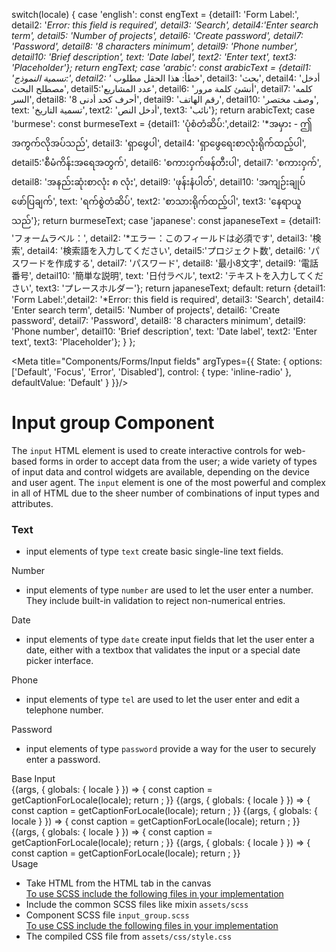 
  switch(locale) {
    case 'english': const engText = {detail1: 'Form Label:', detail2: '*Error: this field is required', detail3: 'Search', detail4:'Enter search term', detail5: 'Number of projects', detail6: 'Create password', detail7: 'Password', detail8: '8 characters minimum', detail9: 'Phone number', detail10: 'Brief description', text: 'Date label', text2: 'Enter text', text3: 'Placeholder'}; return engText;
    case 'arabic': const arabicText = {detail1: 'تسمية النموذج:', detail2: '* خطأ: هذا الحقل مطلوب', detail3: 'بحث', detail4: 'أدخل مصطلح البحث', detail5:'عدد المشاريع', detail6: 'أنشئ كلمة مرور', detail7: 'كلمه السر', detail8: '8 أحرف كحد أدنى', detail9: 'رقم الهاتف', detail10: 'وصف مختصر', text: 'تسمية التاريخ', text2: 'أدخل النص', text3: 'نائب'}; return arabicText;
    case 'burmese': const burmeseText = {detail1: 'ပုံစံတံဆိပ်:',detail2: '*အမှား - ဤအကွက်လိုအပ်သည်', detail3: 'ရှာဖွေပါ', detail4: 'ရှာဖွေရေးစာလုံးရိုက်ထည့်ပါ', detail5:'စီမံကိန်းအရေအတွက်', detail6: 'စကားဝှက်ဖန်တီးပါ', detail7: 'စကားဝှက်', detail8: 'အနည်းဆုံးစာလုံး ၈ လုံး', detail9: 'ဖုန်းနံပါတ်', detail10: 'အကျဉ်းချုပ်ဖော်ပြချက်', text: 'ရက်စွဲတံဆိပ်', text2: 'စာသားရိုက်ထည့်ပါ', text3: 'နေရာယူသည်'}; return burmeseText;
    case 'japanese': const japaneseText = {detail1: 'フォームラベル：', detail2: '*エラー：このフィールドは必須です', detail3: '検索', detail4: '検索語を入力してください', detail5:'プロジェクト数', detail6: 'パスワードを作成する', detail7: 'パスワード', detail8: '最小8文字', detail9: '電話番号', detail10: '簡単な説明', text: '日付ラベル', text2: 'テキストを入力してください', text3: 'プレースホルダー'}; return japaneseText;
    default:
      return {detail1: 'Form Label:',detail2: '*Error: this field is required', detail3: 'Search', detail4: 'Enter search term', detail5: 'Number of projects', detail6: 'Create password', detail7: 'Password', detail8: '8 characters minimum', detail9: 'Phone number', detail10: 'Brief description', text: 'Date label', text2: 'Enter text', text3: 'Placeholder'};
  }
};

<Meta title="Components/Forms/Input fields"  argTypes={{
  State: {
    options: ['Default', 'Focus', 'Error', 'Disabled'],
    control: { type: 'inline-radio' },
    defaultValue: 'Default'
  }
}}/>

<style>{`
  #story--atoms-input-group--text-default, #story--atoms-input-group--text-focus, #story--atoms-input-group--text-error, #story--atoms-input-group--text-disabled,#story--atoms-input-group--number-default, #story--atoms-input-group--number-error, #story--atoms-input-group--number-focus, #story--atoms-input-group--number-error, #story--atoms-input-group--number-disabled, #story--atoms-input-group--password-default, #story--atoms-input-group--password-focus, #story--atoms-input-group--password-error, #story--atoms-input-group--password-disabled, #story--atoms-input-group--telephone-default, #story--atoms-input-group--telephone-focus, #story--atoms-input-group--telephone-error, #story--atoms-input-group--telephone-disabled, #story--atoms-input-group--date-default, #story--atoms-input-group--date-focus, #story--atoms-input-group--date-error,#story--atoms-input-group--help-message, #story--atoms-input-group--error-message {
    display: none;
  }
  .sbdocs.sbdocs-div.input_group_wrapper.css-14m39zm {
    display: flex;
    flex-wrap: 1;
    justify-content: space-around;
    margin-bottom: 40px;
    box-shadow: 0 1px 8px rgb(0 0 0 / 15%);
  }
  .sbdocs.sbdocs-div.input__code.css-14m39zm {
    margin: 10px;
  }
  .sbdocs.sbdocs-div.input__label.css-14m39zm {
    text-align: center;
    text-decoration: underline;
  }
  .sbdocs.sbdocs-div.input_base-wrapper.css-14m39zm {
    display: inline-flex;
    align-items: baseline;
    box-shadow: 0 1px 8px rgb(0 0 0 / 15%);
  }
  .sbdocs.sbdocs-div.base_item.css-14m39zm {
    margin-left: 20px;
  }

  .subheading {
    font-weight: 700;
    font-size: 18px;
    color: #666;
    letter-spacing: 1.5px;
    line-height: 24px;
    margin-bottom: 12px;
    margin-top: 40px;
  }  
`}</style>

# Input group Component
The <code>input</code> HTML element is used to create interactive controls for web-based forms in order to accept data from the user; a wide variety of types of input data and control widgets are available, depending on the device and user agent. The <code>input</code> element is one of the most powerful and complex in all of HTML due to the sheer number of combinations of input types and attributes.

### Text
- input elements of type <code>text</code> create basic single-line text fields.

<div className="subheading"> Number </div>
<ul>
  <li>input elements of type <code>number</code> are used to let the user enter a number. They include built-in validation to reject non-numerical entries.</li>
</ul>

<div className="subheading"> Date </div>
<ul>
  <li>input elements of type <code>date</code> create input fields that let the user enter a date, either with a textbox that validates the input or a special date picker interface.</li>
</ul>

<div className="subheading"> Phone </div>
<ul>
  <li>input elements of type <code>tel</code> are used to let the user enter and edit a telephone number.</li>
</ul>

<div className="subheading"> Password </div>
<ul>
  <li>input elements of type <code>password</code> provide a way for the user to securely enter a password.</li>
</ul>

<div className="subheading"> Base Input </div>

<Story name="Text">
  {(args, { globals: { locale } }) => {
    const caption = getCaptionForLocale(locale);
    return <Inputcomponent labelText={caption.detail1} errorText={caption.detail2} element='input' type='text' id='' placeholder= {caption.text3} {...args} ></Inputcomponent>;
  }}
</Story>

<Story name="Number">
  {(args, { globals: { locale } }) => {
    const caption = getCaptionForLocale(locale);
    return <Inputcomponent labelText={caption.detail5} errorText={caption.detail2} element='input' type='number' id='number' pattern= '[0-9]*' placeholder= {caption.text3} {...args}></Inputcomponent>;
  }}
</Story>

<Story name="Password">
  {(args, { globals: { locale } }) => {
    const caption = getCaptionForLocale(locale);
    return <Inputcomponent labelText={caption.detail6} element='input' helpText={caption.detail8} errorText={caption.detail2} type='password' id='password' minlength="8" placeholder={caption.detail7} {...args}></Inputcomponent>;
  }}
</Story>

<Story name="Telephone">
  {(args, { globals: { locale } }) => {
    const caption = getCaptionForLocale(locale);
    return <Inputcomponent labelText={caption.detail9} element='input' type='tel'  id='tel'  errorText={caption.detail2} placeholder= '+234 000 000 0000' pattern='[0-9]{3}-[0-9]{2}-[0-9]{3}' {...args} ></Inputcomponent>;
  }}
</Story>

<Story name="Date">
  {(args, { globals: { locale } }) => {
    const caption = getCaptionForLocale(locale);
    return <Inputcomponent labelText={caption.text} errorText={caption.detail2} element='input' type='date' id='date'  placeholder= 'dd/mm/yyyy' {...args}></Inputcomponent>;
  }}
</Story>

<div className="subheading">Usage</div>
<ul>
  <li>Take HTML from the HTML tab in the canvas</li>
  <u>To use SCSS include the following files in your implementation</u>
  <li>Include the common SCSS files like mixin <code>assets/scss</code></li>
  <li>Component SCSS file <code>input_group.scss</code></li>
  <u>To use CSS include the following files in your implementation</u>
  <li>The compiled CSS file from <code>assets/css/style.css</code></li>
</ul>
